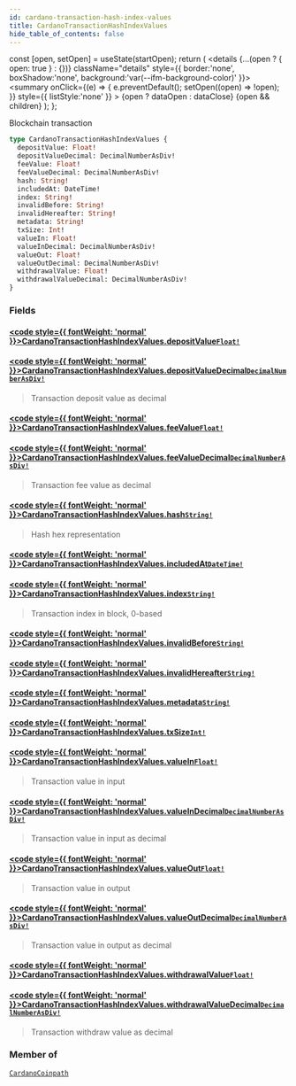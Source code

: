 ```yaml
---
id: cardano-transaction-hash-index-values
title: CardanoTransactionHashIndexValues
hide_table_of_contents: false
---
```







  const [open, setOpen] = useState(startOpen);
  return (
    <details {...(open ? { open: true } : {})} className="details" style={{ border:'none', boxShadow:'none', background:'var(--ifm-background-color)' }}>
      <summary
        onClick={(e) => {
          e.preventDefault();
          setOpen((open) => !open);
        }}
        style={{ listStyle:'none' }}
      >
      {open ? dataOpen : dataClose}
      </summary>
      {open && children}
    </details>
  );
};








Blockchain transaction


```graphql
type CardanoTransactionHashIndexValues {
  depositValue: Float!
  depositValueDecimal: DecimalNumberAsDiv!
  feeValue: Float!
  feeValueDecimal: DecimalNumberAsDiv!
  hash: String!
  includedAt: DateTime!
  index: String!
  invalidBefore: String!
  invalidHereafter: String!
  metadata: String!
  txSize: Int!
  valueIn: Float!
  valueInDecimal: DecimalNumberAsDiv!
  valueOut: Float!
  valueOutDecimal: DecimalNumberAsDiv!
  withdrawalValue: Float!
  withdrawalValueDecimal: DecimalNumberAsDiv!
}
```




### Fields

#### [<code style={{ fontWeight: 'normal' }}>CardanoTransactionHashIndexValues.<b>depositValue</b></code>](#)<Bullet />[`Float!`](/docs/v1/graphql-reference/scalars/float) <Badge class="badge badge--secondary" text="non-null"/> <Badge class="badge badge--secondary" text="scalar"/> 
> 
> 
> 
> 

#### [<code style={{ fontWeight: 'normal' }}>CardanoTransactionHashIndexValues.<b>depositValueDecimal</b></code>](#)<Bullet />[`DecimalNumberAsDiv!`](/docs/v1/graphql-reference/scalars/decimal-number-as-div) <Badge class="badge badge--secondary" text="non-null"/> <Badge class="badge badge--secondary" text="scalar"/> 
> 
> 
> Transaction deposit value as decimal
> 

#### [<code style={{ fontWeight: 'normal' }}>CardanoTransactionHashIndexValues.<b>feeValue</b></code>](#)<Bullet />[`Float!`](/docs/v1/graphql-reference/scalars/float) <Badge class="badge badge--secondary" text="non-null"/> <Badge class="badge badge--secondary" text="scalar"/> 
> 
> 
> 
> 

#### [<code style={{ fontWeight: 'normal' }}>CardanoTransactionHashIndexValues.<b>feeValueDecimal</b></code>](#)<Bullet />[`DecimalNumberAsDiv!`](/docs/v1/graphql-reference/scalars/decimal-number-as-div) <Badge class="badge badge--secondary" text="non-null"/> <Badge class="badge badge--secondary" text="scalar"/> 
> 
> 
> Transaction fee value as decimal
> 

#### [<code style={{ fontWeight: 'normal' }}>CardanoTransactionHashIndexValues.<b>hash</b></code>](#)<Bullet />[`String!`](/docs/v1/graphql-reference/scalars/string) <Badge class="badge badge--secondary" text="non-null"/> <Badge class="badge badge--secondary" text="scalar"/> 
> 
> 
> Hash hex representation
> 

#### [<code style={{ fontWeight: 'normal' }}>CardanoTransactionHashIndexValues.<b>includedAt</b></code>](#)<Bullet />[`DateTime!`](/docs/v1/graphql-reference/objects/date-time) <Badge class="badge badge--secondary" text="non-null"/> <Badge class="badge badge--secondary" text="object"/> 
> 
> 
> 
> 

#### [<code style={{ fontWeight: 'normal' }}>CardanoTransactionHashIndexValues.<b>index</b></code>](#)<Bullet />[`String!`](/docs/v1/graphql-reference/scalars/string) <Badge class="badge badge--secondary" text="non-null"/> <Badge class="badge badge--secondary" text="scalar"/> 
> 
> 
> Transaction index in block, 0-based
> 

#### [<code style={{ fontWeight: 'normal' }}>CardanoTransactionHashIndexValues.<b>invalidBefore</b></code>](#)<Bullet />[`String!`](/docs/v1/graphql-reference/scalars/string) <Badge class="badge badge--secondary" text="non-null"/> <Badge class="badge badge--secondary" text="scalar"/> 
> 
> 
> 
> 

#### [<code style={{ fontWeight: 'normal' }}>CardanoTransactionHashIndexValues.<b>invalidHereafter</b></code>](#)<Bullet />[`String!`](/docs/v1/graphql-reference/scalars/string) <Badge class="badge badge--secondary" text="non-null"/> <Badge class="badge badge--secondary" text="scalar"/> 
> 
> 
> 
> 

#### [<code style={{ fontWeight: 'normal' }}>CardanoTransactionHashIndexValues.<b>metadata</b></code>](#)<Bullet />[`String!`](/docs/v1/graphql-reference/scalars/string) <Badge class="badge badge--secondary" text="non-null"/> <Badge class="badge badge--secondary" text="scalar"/> 
> 
> 
> 
> 

#### [<code style={{ fontWeight: 'normal' }}>CardanoTransactionHashIndexValues.<b>txSize</b></code>](#)<Bullet />[`Int!`](/docs/v1/graphql-reference/scalars/int) <Badge class="badge badge--secondary" text="non-null"/> <Badge class="badge badge--secondary" text="scalar"/> 
> 
> 
> 
> 

#### [<code style={{ fontWeight: 'normal' }}>CardanoTransactionHashIndexValues.<b>valueIn</b></code>](#)<Bullet />[`Float!`](/docs/v1/graphql-reference/scalars/float) <Badge class="badge badge--secondary" text="non-null"/> <Badge class="badge badge--secondary" text="scalar"/> 
> 
> 
> Transaction value in input
> 

#### [<code style={{ fontWeight: 'normal' }}>CardanoTransactionHashIndexValues.<b>valueInDecimal</b></code>](#)<Bullet />[`DecimalNumberAsDiv!`](/docs/v1/graphql-reference/scalars/decimal-number-as-div) <Badge class="badge badge--secondary" text="non-null"/> <Badge class="badge badge--secondary" text="scalar"/> 
> 
> 
> Transaction value in input as decimal
> 

#### [<code style={{ fontWeight: 'normal' }}>CardanoTransactionHashIndexValues.<b>valueOut</b></code>](#)<Bullet />[`Float!`](/docs/v1/graphql-reference/scalars/float) <Badge class="badge badge--secondary" text="non-null"/> <Badge class="badge badge--secondary" text="scalar"/> 
> 
> 
> Transaction value in output
> 

#### [<code style={{ fontWeight: 'normal' }}>CardanoTransactionHashIndexValues.<b>valueOutDecimal</b></code>](#)<Bullet />[`DecimalNumberAsDiv!`](/docs/v1/graphql-reference/scalars/decimal-number-as-div) <Badge class="badge badge--secondary" text="non-null"/> <Badge class="badge badge--secondary" text="scalar"/> 
> 
> 
> Transaction value in output as decimal
> 

#### [<code style={{ fontWeight: 'normal' }}>CardanoTransactionHashIndexValues.<b>withdrawalValue</b></code>](#)<Bullet />[`Float!`](/docs/v1/graphql-reference/scalars/float) <Badge class="badge badge--secondary" text="non-null"/> <Badge class="badge badge--secondary" text="scalar"/> 
> 
> 
> 
> 

#### [<code style={{ fontWeight: 'normal' }}>CardanoTransactionHashIndexValues.<b>withdrawalValueDecimal</b></code>](#)<Bullet />[`DecimalNumberAsDiv!`](/docs/v1/graphql-reference/scalars/decimal-number-as-div) <Badge class="badge badge--secondary" text="non-null"/> <Badge class="badge badge--secondary" text="scalar"/> 
> 
> 
> Transaction withdraw value as decimal
> 



### Member of

[`CardanoCoinpath`](/docs/v1/graphql-reference/objects/cardano-coinpath)  <Badge class="secondary" text="object"/>

